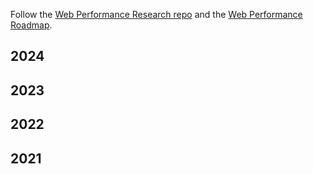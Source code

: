 <div class="tags">

Follow the [Web Performance Research repo](https://github.com/imteekay/web-performance-research) and the [Web Performance Roadmap](/web-performance-roadmap).

## 2024

<ul>
  <PostAndDate
    date="2024-05-17"
    title="Optimizing INP for a React App & Performance Learnings"
    url="/optimizing-inp-for-a-react-app-and-performance-learnings"
  />
</ul>

## 2023

<ul>
  <PostAndDate
    date="2023-03-12"
    title="The Evolution of React Rendering Architectures & Web Performance"
    url="/the-evolution-of-react-rendering-architectures-and-web-performance"
  />
  <PostAndDate
    date="2023-02-02"
    title="Webpack Bundle Splitting & Browser Caching"
    url="/webpack-bundle-splitting-and-browser-caching"
  />
</ul>

## 2022

<ul>
  <PostAndDate
    date="2022-09-12"
    title="Web performance, code splitting strategies, and a React case study"
    url="/web-performance-code-splitting-strategies-and-react-applications"
  />
  <PostAndDate
    date="2022-09-11"
    title="Why Web Performance"
    url="/why-web-performance"
  />
  <PostAndDate
    date="2022-08-15"
    title="Profiling & Optimizing the runtime web performance with the DevTools
    Performance
    tab"
    url="/profiling-and-optimizing-the-runtime-performance-with-the-devtools-performance-tab"
  />
  <PostAndDate
    date="2022-07-06"
    title="Writing a Memoization Function from
    Scratch"
    url="/writing-a-memoization-function-from-scratch"
  />
</ul>

## 2021

<ul>
  <PostAndDate
    date="2021-01-21"
    title="Optimizing the Performance of a React Progressive Web
    App"
    url="/optimizing-the-performance-of-a-react-progressive-web-app"
  />
  <PostAndDate
    date="2021-01-19"
    title="Performance: Prefetch Next Page
    Chunk"
    url="/performance-prefetch-next-pages-chunks"
  />
</ul>

</div>
